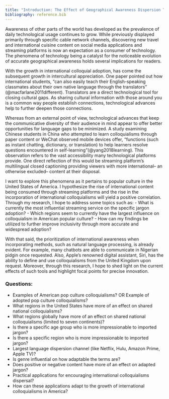 ```yaml
---
title: "Introduction: The Effect of Geographical Awareness Dispersion Through Technology on American Pop Culture"
bibliography: reference.bib
---
```



Awareness of other parts of the world has developed as the prevalence of daily technological usage continues to grow. While previously displayed primarily through specific cable network channels, discovering new travel and international cuisine content on social media applications and streaming platforms is now an expectation as a consumer of technology. The phenomena of technology being a catalyst for the noticeable evolution of accurate geographical awareness holds several implications for readers.

With the growth in international colloquial adoption, has come the subsequent growth in intercultural appreciation. One paper pointed out how international students, “can also easily teach their English-speaking classmates about their own native language through the translators” (@macfarlane2011different). Translators are a direct technological tool for closing cultural gaps. As sharing cultural information with those around you is a common way people establish connections, technological advances help to further deepen those connections.

Whereas from an external point of view, technological advances that keep the communicative diversity of their audience in mind appear to offer better opportunities for language gaps to be minimized.  A study examining Chinese students in China who attempted to learn colloquialisms through paper content or WeChat observed mobile devices offer, “functions (such as instant chatting, dictionary, or translation) to help learners resolve questions encountered in self-learning”(@yang2018learning). This observation refers to the vast accessibility many technological platforms provide. One direct reflection of this would be streaming platform’s multilingual closed captioning providing viewers with more international– an otherwise excluded– content at their disposal.

I want to explore this phenomena as it pertains to popular culture in the United States of America. I hypothesize the rise of international content being consumed through streaming platforms and the rise in the incorporation of international colloquialisms will yield a positive correlation. Through my research, I hope to address some topics such as:
- What is currently the most influential streaming service on the specific jargon adoption? 
- Which regions seem to currently have the largest influence on colloquialism in American popular culture? 
- How can my findings be utilized to further improve inclusivity through more accurate and widespread adoption?

With that said, the prioritization of international awareness when incorporating methods, such as natural language processing, is already evident. For example, many chatbots are able to communicate in Nigerian pidgin once requested. Also, Apple’s renowned digital assistant, Siri, has the ability to define and use colloquialisms from the United Kingdom upon request. Moreover, through this research, I hope to shed light on the current effects of such tools and highlight focal points for precise innovation.


### Questions:
- Examples of American pop culture colloquialisms? OR Example of adopted pop culture colloquialisms?
- What regions in the United States have more of an effect on shared national colloquialisms?
- What regions globally have more of an effect on shared national colloquialisms (limited to seven continents)?
- Is there a specific age group who is more impressionable to imported jargon?
- Is there a specific region who is more impressionable to imported jargon?
- Largest language dispersion channel (like Netflix, Hulu, Amazon Prime, Apple TV)?
- Is genre influential on how adaptable the terms are?
- Does positive or negative content have more of an effect on adapted jargon?
- Practical applications for encouraging international colloquialisms dispersal?
- How can these applications adapt to the growth of international colloquialisms in America?
